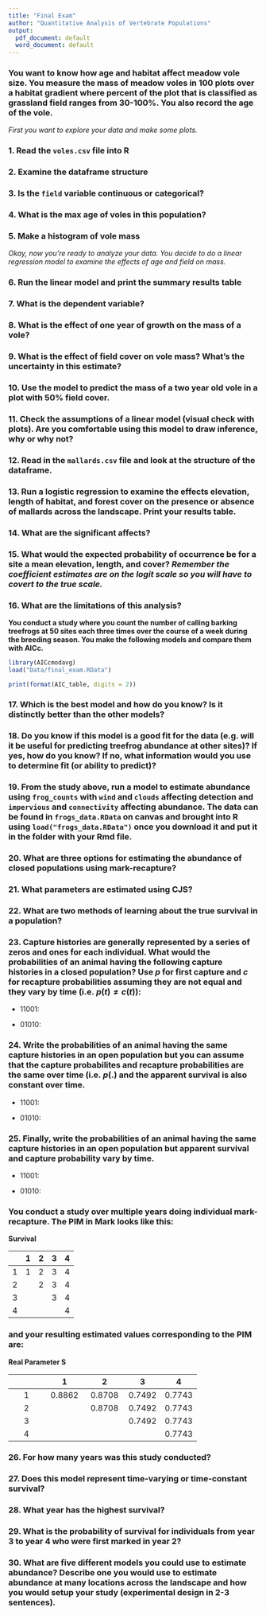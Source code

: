 ```yaml
---
title: "Final Exam"
author: "Quantitative Analysis of Vertebrate Populations"
output:
  pdf_document: default
  word_document: default
---
```


### You want to know how age and habitat affect meadow vole size. You measure the mass of meadow voles in 100 plots over a habitat gradient where percent of the plot that is classified as grassland field ranges from 30-100%. You also record the age of the vole.


*First you want to explore your data and make some plots.*

### 1. Read the `voles.csv` file into R

### 2. Examine the dataframe structure

### 3. Is the `field` variable continuous or categorical?

### 4. What is the max age of voles in this population?

### 5. Make a histogram of vole mass

*Okay, now you're ready to analyze your data. You decide to do a linear regression model to examine the effects of age and field on mass.*

### 6. Run the linear model and print the summary results table

### 7. What is the dependent variable?

### 8. What is the effect of one year of growth on the mass of a vole?

### 9. What is the effect of field cover on vole mass? What's the uncertainty in this estimate?

### 10. Use the model to predict the mass of a two year old vole in a plot with 50% field cover. 

### 11. Check the assumptions of a linear model (visual check with plots). Are you comfortable using this model to draw inference, why or why not?

### 12. Read in the `mallards.csv` file and look at the structure of the dataframe.

### 13. Run a logistic regression to examine the effects elevation, length of habitat, and forest cover on the presence or absence of mallards across the landscape. Print your results table.

### 14. What are the significant affects?

### 15. What would the expected probability of occurrence be for a site a mean elevation, length, and cover? *Remember the coefficient estimates are on the logit scale so you will have to covert to the true scale.*

### 16. What are the limitations of this analysis?


**You conduct a study where you count the number of calling barking treefrogs at 50 sites each three times over the course of a week during the breeding season. You make the following models and compare them with AICc.**

```r
library(AICcmodavg)
load("Data/final_exam.RData")

print(format(AIC_table, digits = 2))
```


### 17. Which is the best model and how do you know? Is it distinctly better than the other models?


### 18. Do you know if this model is a good fit for the data (e.g. will it be useful for predicting treefrog abundance at other sites)? If yes, how do you know? If no, what information would you use to determine fit (or ability to predict)?


### 19. From the study above, run a model to estimate abundance using `frog_counts` with `wind` and `clouds` affecting detection and `impervious` and `connectivity` affecting abundance. The data can be found in `frogs_data.RData` on canvas and brought into R using `load("frogs_data.RData")` once you download it and put it in the folder with your Rmd file.



### 20. What are three options for estimating the abundance of closed populations using mark-recapture?

### 21. What parameters are estimated using CJS?

### 22. What are two methods of learning about the true survival in a population?


### 23. Capture histories are generally represented by a series of zeros and ones for each individual. What would the probabilities of an animal having the following capture histories in a closed population? Use $p$ for first capture and $c$ for recapture probabilities assuming they are not equal and they vary by time (i.e. $p(t) \neq c(t)$): 

* 11001:

* 01010:

### 24. Write the probabilities of an animal having the same capture histories in an open population but you can assume that the capture probabilites and recapture probabilities are the same over time (i.e. $p(.)$ and the apparent survival is also constant over time.

* 11001:

* 01010:

### 25. Finally, write the probabilities of an animal having the same capture histories in an open population but apparent survival and capture probability vary by time.

* 11001:

* 01010:


### You conduct a study over multiple years doing individual mark-recapture. The PIM in Mark looks like this:

**Survival**
 
|          |    1     |    2    |     3    |     4 |
|:--------:|:---------:|:---------:|:--------:|:--------:|
| 1        | 1         | 2         | 3        |  4       |
| 2        |           | 2         | 3        |  4       |
| 3        |           |           | 3        |  4       |
| 4        |           |           |          |  4       |

### and your resulting estimated values corresponding to the PIM are:

**Real Parameter S**
 
 |          |    1     |    2    |     3    |     4 |
|:--------:|:---------:|:---------:|:--------:|:--------:|
| 1        | 0.8862         | 0.8708        | 0.7492        |  0.7743       |
| 2        |           | 0.8708         | 0.7492        |  0.7743       |
| 3        |           |           | 0.7492        |  0.7743       |
| 4        |           |           |          |  0.7743       |


### 26. For how many years was this study conducted?


### 27. Does this model represent time-varying or time-constant survival?

### 28. What year has the highest survival?

### 29. What is the probability of survival for individuals from year 3 to year 4 who were first marked in year 2?

### 30. What are five different models you could use to estimate abundance? Describe one you would use to estimate abundance at many locations across the landscape and how you would setup your study (experimental design in 2-3 sentences).



